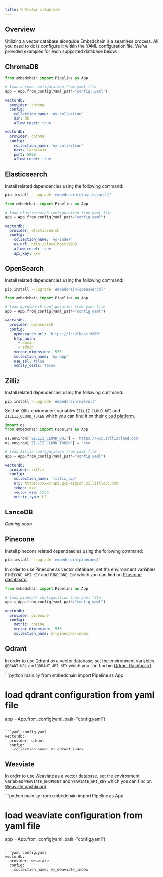 ```yaml
---
title: 🗄️ Vector databases
---
```


## Overview

Utilizing a vector database alongside Embedchain is a seamless process. All you need to do is configure it within the YAML configuration file. We've provided examples for each supported database below:

<CardGroup cols={4}>
  <Card title="ChromaDB" href="#chromadb"></Card>
  <Card title="Elasticsearch" href="#elasticsearch"></Card>
  <Card title="OpenSearch" href="#opensearch"></Card>
  <Card title="Zilliz" href="#zilliz"></Card>
  <Card title="LanceDB" href="#lancedb"></Card>
  <Card title="Pinecone" href="#pinecone"></Card>
  <Card title="Qdrant" href="#qdrant"></Card>
  <Card title="Weaviate" href="#weaviate"></Card>
</CardGroup>

## ChromaDB

<CodeGroup>

```python main.py
from embedchain import Pipeline as App

# load chroma configuration from yaml file
app = App.from_config(yaml_path="config1.yaml")
```

```yaml config1.yaml
vectordb:
  provider: chroma
  config:
    collection_name: 'my-collection'
    dir: db
    allow_reset: true
```

```yaml config2.yaml
vectordb:
  provider: chroma
  config:
    collection_name: 'my-collection'
    host: localhost
    port: 5200
    allow_reset: true
```

</CodeGroup>


## Elasticsearch

Install related dependencies using the following command:

```bash
pip install --upgrade 'embedchain[elasticsearch]'
```

<CodeGroup>

```python main.py
from embedchain import Pipeline as App

# load elasticsearch configuration from yaml file
app = App.from_config(yaml_path="config.yaml")
```

```yaml config.yaml
vectordb:
  provider: elasticsearch
  config:
    collection_name: 'es-index'
    es_url: http://localhost:9200
    allow_reset: true
    api_key: xxx
```
</CodeGroup>

## OpenSearch

Install related dependencies using the following command:

```bash
pip install --upgrade 'embedchain[opensearch]'
```

<CodeGroup>

```python main.py
from embedchain import Pipeline as App

# load opensearch configuration from yaml file
app = App.from_config(yaml_path="config.yaml")
```

```yaml config.yaml
vectordb:
  provider: opensearch
  config:
    opensearch_url: 'https://localhost:9200'
    http_auth:
      - admin
      - admin
    vector_dimension: 1536
    collection_name: 'my-app'
    use_ssl: false
    verify_certs: false
```

</CodeGroup>

## Zilliz

Install related dependencies using the following command:

```bash
pip install --upgrade 'embedchain[milvus]'
```

Set the Zilliz environment variables `ZILLIZ_CLOUD_URI` and `ZILLIZ_CLOUD_TOKEN` which you can find it on their [cloud platform](https://cloud.zilliz.com/).

<CodeGroup>

```python main.py
import os
from embedchain import Pipeline as App

os.environ['ZILLIZ_CLOUD_URI'] = 'https://xxx.zillizcloud.com'
os.environ['ZILLIZ_CLOUD_TOKEN'] = 'xxx'

# load zilliz configuration from yaml file
app = App.from_config(yaml_path="config.yaml")
```

```yaml config.yaml
vectordb:
  provider: zilliz
  config:
    collection_name: 'zilliz_app'
    uri: https://xxxx.api.gcp-region.zillizcloud.com
    token: xxx
    vector_dim: 1536
    metric_type: L2
```

</CodeGroup>

## LanceDB

_Coming soon_

## Pinecone

Install pinecone related dependencies using the following command:

```bash
pip install --upgrade 'embedchain[pinecone]'
```

In order to use Pinecone as vector database, set the environment variables `PINECONE_API_KEY` and `PINECONE_ENV` which you can find on [Pinecone dashboard](https://app.pinecone.io/).

<CodeGroup>

```python main.py
from embedchain import Pipeline as App

# load pinecone configuration from yaml file
app = App.from_config(yaml_path="config.yaml")
```

```yaml config.yaml
vectordb:
  provider: pinecone
  config:
    metric: cosine
    vector_dimension: 1536
    collection_name: my-pinecone-index
```

</CodeGroup>

## Qdrant

In order to use Qdrant as a vector database, set the environment variables `QDRANT_URL` and `QDRANT_API_KEY` which you can find on [Qdrant Dashboard](https://cloud.qdrant.io/).

<CodeGroup>
```python main.py
from embedchain import Pipeline as App

# load qdrant configuration from yaml file
app = App.from_config(yaml_path="config.yaml")
```

```yaml config.yaml
vectordb:
  provider: qdrant
  config:
    collection_name: my_qdrant_index
```
</CodeGroup>

## Weaviate

In order to use Weaviate as a vector database, set the environment variables `WEAVIATE_ENDPOINT` and `WEAVIATE_API_KEY` which you can find on [Weaviate dashboard](https://console.weaviate.cloud/dashboard).

<CodeGroup>
```python main.py
from embedchain import Pipeline as App

# load weaviate configuration from yaml file
app = App.from_config(yaml_path="config.yaml")
```

```yaml config.yaml
vectordb:
  provider: weaviate
  config:
    collection_name: my_weaviate_index
```
</CodeGroup>

<Snippet file="missing-vector-db-tip.mdx" />
